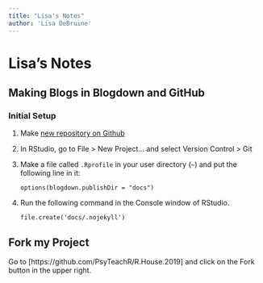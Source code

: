 ```yaml
---
title: "Lisa's Notes"
author: 'Lisa DeBruine'
---
```


# Lisa's Notes

## Making Blogs in Blogdown and GitHub


### Initial Setup

1. Make [new repository on Github](https://github.com/new)

2. In RStudio, go to File > New Project... and select Version Control > Git

3. Make a file called `.Rprofile` in your user directory (`~`) and put the following line in it:

    ```
    options(blogdown.publishDir = "docs")
    ```
4. Run the following command in the Console window of RStudio.

    ```
    file.create('docs/.nojekyll')
    ```

## Fork my Project

Go to [https://github.com/PsyTeachR/R.House.2019] and click on the Fork button in the upper right.



